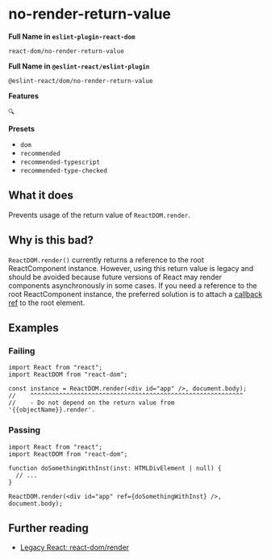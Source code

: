 # no-render-return-value

**Full Name in `eslint-plugin-react-dom`**

```plain copy
react-dom/no-render-return-value
```

**Full Name in `@eslint-react/eslint-plugin`**

```plain copy
@eslint-react/dom/no-render-return-value
```

**Features**

`🔍`

**Presets**

- `dom`
- `recommended`
- `recommended-typescript`
- `recommended-type-checked`

## What it does

Prevents usage of the return value of `ReactDOM.render`.

## Why is this bad?

`ReactDOM.render()` currently returns a reference to the root ReactComponent instance. However, using this return value is legacy and should be avoided because future versions of React may render components asynchronously in some cases. If you need a reference to the root ReactComponent instance, the preferred solution is to attach a [callback ref](https://react.dev/learn/manipulating-the-dom-with-refs) to the root element.

## Examples

### Failing

```tsx
import React from "react";
import ReactDOM from "react-dom";

const instance = ReactDOM.render(<div id="app" />, document.body);
//    ^^^^^^^^^^^^^^^^^^^^^^^^^^^^^^^^^^^^^^^^^^^^^^^^^^^^^^^^^^^
//    - Do not depend on the return value from '{{objectName}}.render'.
```

### Passing

```tsx
import React from "react";
import ReactDOM from "react-dom";

function doSomethingWithInst(inst: HTMLDivElement | null) {
  // ...
}

ReactDOM.render(<div id="app" ref={doSomethingWithInst} />, document.body);
```

## Further reading

- [Legacy React: react-dom/render](https://legacy.reactjs.org/docs/react-dom.html#render)

